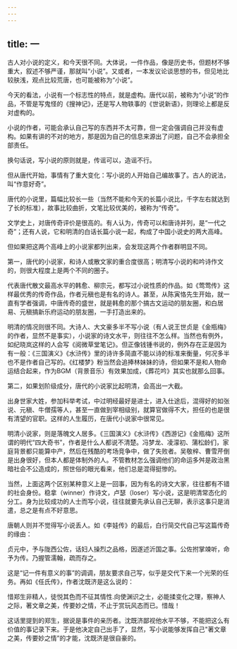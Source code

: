 ```yaml
---
---
---
```

title: 一
---




古人对小说的定义，和今天很不同。大体说，一件作品，像是历史书，但题材不够重大，叙述不够严谨，那就叫“小说”。又或者，一本发议论谈思想的书，但见地比较肤浅，观点比较荒唐，也可能被称为“小说”。

今天的看法，小说有一个标志性的特点，就是虚构。唐代以前，被称为“小说”的作品，不管是写鬼怪的《搜神记》，还是写人物轶事的《世说新语》，则理论上都是反对虚构的。

小说的作者，可能会承认自己写的东西并不太可靠，但一定会强调自己并没有虚构。如果有讲的不对的地方，那是因为自己的信息来源出了问题，自己不会承担全部责任。

换句话说，写小说的原则就是，传谣可以，造谣不行。

但从唐代开始，事情有了重大变化：写小说的人开始自己编故事了。古人的说法，叫“作意好奇”。

唐代的小说里，篇幅比较长一些（当然不能和今天的长篇小说比，千字左右就达到了长的标准），故事比较曲折，文笔比较优美的，被称为“传奇”。

文学史上，对唐传奇评价是很高的。有人认为，传奇可以和唐诗并列，是“一代之奇”；还有人说，它和明清的白话长篇小说一起，构成了中国小说史的两大高峰。

但如果把这两个高峰上的小说家都列出来，会发现这两个作者群明显不同。

第一，唐代的小说家，和诗人或散文家的重合度很高；明清写小说的和吟诗作文的，则很大程度上是两个不同的圈子。

代表唐代散文最高水平的韩愈、柳宗元，都写过小说性质的作品。如《莺莺传》这样最优秀的传奇作品，作者元稹也是有名的诗人。甚至，从陈寅恪先生开始，就一直有学者强调，中唐传奇的盛世，就是韩愈的那个搞古文运动的朋友圈，和白居易、元稹搞新乐府运动的朋友圈，一手打造出来的。

明清的情况则很不同。大诗人、大文豪多半不写小说（有人说王世贞是《金瓶梅》的作者，显然不是事实），小说家的诗文水平，则往往不怎么样。当然也有例外，如纪晓岚这样的人会写《阅微草堂笔记》。但正像钱锺书说的，例外存在正是因为有一般：《三国演义》《水浒传》里的诗许多简直不能以诗的标准来衡量，何况多半也不是作者自己写的。《红楼梦》粉当然会追捧林妹妹的诗，但如果不是和人物命运结合起来，作为BGM（背景音乐）有效果加成，《葬花吟》其实也就那么回事。

第二，如果划阶级成分，唐代的小说家比起明清，会高出一大截。

出身世家大姓，参加科举考试，中过明经最好是进士，进入仕途后，混得好的如张说、元稹、牛僧孺等人，甚至一直做到宰相级别，就算官做得不大，担任的也是很有清望的官职。这样的人生履历，在唐代小说家中很常见。

明清小说家，则是落魄文人居多。《三国演义》《水浒传》《西游记》《金瓶梅》这所谓的明代“四大奇书”，作者是什么人都说不清楚。冯梦龙、凌濛初、蒲松龄们，家庭背景都只能算中产，然后在残酷的考场竞争中，做了失败者。吴敬梓、曹雪芹倒是出身很好，但本人都是体制外的人。不管教材怎么强调他们的命运多舛是政治黑暗社会不公造成的，照世俗的眼光看来，他们总是混得挺惨的。

当然，上面这两个区别某种意义上是一回事，因为有名的诗文大家，往往都有不错的社会身份。稳拿（winner）作诗文，卢瑟（loser）写小说，这是明清常态化的分工。身为比较成功的人士而写小说，往往就要先承认自己无聊，表示这事只是消遣，总之是有点不好意思。

唐朝人则并不觉得写小说丢人。如《李娃传》的最后，白行简交代自己写这篇传奇的缘由：

贞元中，予与陇西公佐，话妇人操烈之品格，因遂述沂国之事。公佐拊掌竦听，命予为传。乃握管濡翰，疏而存之。

这是“记一件有意义的事”的调调，朋友要求自己写，似乎是交代下来一个光荣的任务。再如《任氏传》，作者沈既济是这么说的：

惜郑生非精人，徒悦其色而不征其情性.向使渊识之士，必能揉变化之理，察神人之际，著文章之美，传要妙之情，不止于赏玩风态而已。惜哉！

这话里提到的郑生，据说是事件的亲历者。沈既济鄙视他水平不够，不能把这么有价值的事记录下来。于是他决定自己出手了，显然，写小说能够发挥自己"著文章之美，传要妙之情”的才能，沈既济是很自豪的。